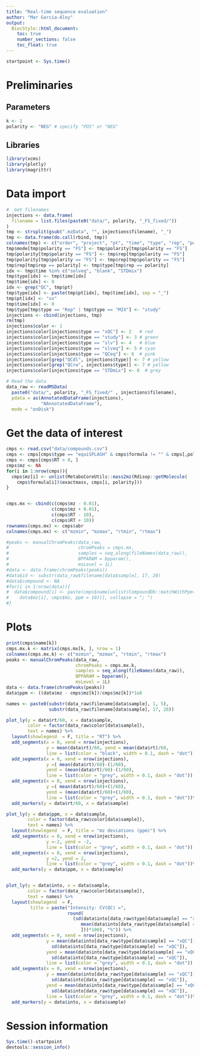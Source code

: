 ```yaml
---
title: "Real-time sequence evaluation"
author: "Mar Garcia-Aloy"
output: 
  BiocStyle::html_document:
    toc: true
    number_sections: false
    toc_float: true
---
```


```r
startpoint <- Sys.time()
```


# Preliminaries

## Parameters

```r
k <- 1
polarity <- "NEG" # specify "POS" or "NEG"
```


## Libraries

```r
library(xcms)
library(plotly)
library(magrittr)
```

# Data import

```r
#  Get filenames
injections <- data.frame(
  filename = list.files(paste0("data/", polarity, "_FS_fixed/"))
)
tmp <- strsplit(gsub(".mzData", "", injections$filename), "_")
tmp <- data.frame(do.call(rbind, tmp))
colnames(tmp) <- c("order", "project", "pt", "time", "type", "rep", "polarity", "mode")
tmp$mode[tmp$polarity == "FS"] <- tmp$polarity[tmp$polarity == "FS"] 
tmp$polarity[tmp$polarity == "FS"] <- tmp$rep[tmp$polarity == "FS"] 
tmp$polarity[tmp$polarity == "FS"] <- tmp$rep[tmp$polarity == "FS"] 
tmp$rep[tmp$rep == polarity] <- tmp$type[tmp$rep == polarity] 
idx <- tmp$time %in% c("solveq", "blank", "STDmix")
tmp$type[idx] <- tmp$time[idx]
tmp$time[idx] <- 0
idx <- grep("QC", tmp$pt)
tmp$type[idx] <- paste(tmp$pt[idx], tmp$time[idx], sep = "_")
tmp$pt[idx] <- "xx"
tmp$time[idx] <- 0
tmp$type[tmp$type == "Rep" | tmp$type == "MIX"] <- "study"
injections <- cbind(injections, tmp)
rm(tmp)
injections$color <- 1
injections$color[injections$type == "xQC"] <- 2   # red
injections$color[injections$type == "study"] <- 3 # green
injections$color[injections$type == "slv"] <- 4   # blue
injections$color[injections$type == "slveq"] <- 5 # cyan
injections$color[injections$type == "QCeq"] <- 6  # pink
injections$color[grep("QCdl", injections$type)] <- 7 # yellow
injections$color[grep("QCrw", injections$type)] <- 7 # yellow
injections$color[injections$type == "STDmix"] <- 8  # grey

# Read the data
data_raw <- readMSData(
  paste0("data/", polarity, "_FS_fixed/" , injections$filename),
  pdata = as(AnnotatedDataFrame(injections),
             "NAnnotatedDataFrame"), 
  mode = "onDisk")
```


# Get the data of interest

```r
cmps <- read.csv("data/compounds.csv")
cmps <- cmps[cmps$type == "equiSPLASH" & cmps$formula != "" & cmps[,polarity] != "",]
cmps <- cmps[cmps$RT > 0, ]
cmps$mz <- NA
for(i in 1:nrow(cmps)){
  cmps$mz[i] <- unlist(MetaboCoreUtils::mass2mz(Rdisop::getMolecule(
    cmps$formula[i])$exactmass, cmps[i, polarity]))
}


cmps.mx <- cbind(c(cmps$mz - 0.01), 
                 c(cmps$mz + 0.01), 
                 c(cmps$RT - 10), 
                 c(cmps$RT + 10))
rownames(cmps.mx) <- cmps$abr
colnames(cmps.mx) <- c("mzmin", "mzmax", "rtmin", "rtmax")

#peaks <- manualChromPeaks(data_raw,
#                          chromPeaks = cmps.mx,
#                          samples = seq_along(fileNames(data_raw)),
#                          BPPARAM = bpparam(),
#                          msLevel = 1L)
#data <- data.frame(chromPeaks(peaks))
#data$id <- substr(data_raw$filename[data$sample], 17, 28)
#data$compound <- NA
#for(i in 1:nrow(data)){
#  data$compound[i] <- paste(cmps$name[unlist(CompoundDb::matchWithPpm(
#    data$mz[i], cmps$mz, ppm = 10))], collapse = "; ")
#}
```

# Plots

```r
print(cmps$name[k])
cmps.mx.k <- matrix(cmps.mx[k, ], nrow = 1)
colnames(cmps.mx.k) <- c("mzmin", "mzmax", "rtmin", "rtmax")
peaks <- manualChromPeaks(data_raw,
                          chromPeaks = cmps.mx.k,
                          samples = seq_along(fileNames(data_raw)),
                          BPPARAM = bpparam(),
                          msLevel = 1L)
data <- data.frame(chromPeaks(peaks))
data$ppm <- ((data$mz - cmps$mz[k])/cmps$mz[k])*1e6

names <- paste0(substr(data_raw$filename[data$sample], 1, 5), 
                substr(data_raw$filename[data$sample], 17, 28))

plot_ly(y = data$rt/60, x = data$sample, 
        color = factor(data_raw$color[data$sample]), 
        text = names) %>% 
  layout(showlegend  = F, title = "RT") %>% 
  add_segments(x = 0, xend = nrow(injections), 
               y = mean(data$rt)/60, yend = mean(data$rt)/60, 
               line = list(color = "black", width = 0.1, dash = "dot")) %>% 
  add_segments(x = 0, xend = nrow(injections), 
               y =( mean(data$rt)/60)-(1/60), 
               yend = (mean(data$rt)/60)-(1/60), 
               line = list(color = "grey", width = 0.1, dash = "dot"))  %>% 
  add_segments(x = 0, xend = nrow(injections), 
               y =( mean(data$rt)/60)+(1/60), 
               yend = (mean(data$rt)/60)+(1/60), 
               line = list(color = "grey", width = 0.1, dash = "dot"))%>% 
  add_markers(y = data$rt/60, x = data$sample)

plot_ly(y = data$ppm, x = data$sample, 
        color = factor(data_raw$color[data$sample]), 
        text = names) %>% 
  layout(showlegend  = F, title = "mz deviations (ppm)") %>% 
  add_segments(x = 0, xend = nrow(injections), 
               y =-2, yend = -2, 
               line = list(color = "grey", width = 0.1, dash = "dot"))  %>% 
  add_segments(x = 0, xend = nrow(injections), 
               y =2, yend = 2, 
               line = list(color = "grey", width = 0.1, dash = "dot"))%>% 
  add_markers(y = data$ppm, x = data$sample)


plot_ly(y = data$into, x = data$sample, 
        color = factor(data_raw$color[data$sample]), 
        text = names) %>% 
  layout(showlegend  = F, 
         title = paste("Intensity: CV(QC) =", 
                       round(
                         (sd(data$into[data_raw$type[data$sample] == "xQC"]) / 
                            mean(data$into[data_raw$type[data$sample] == "xQC"
                            ]))*100), "%")) %>% 
  add_segments(x = 0, xend = nrow(injections), 
               y = mean(data$into[data_raw$type[data$sample] == "xQC"]) - 
                 sd(data$into[data_raw$type[data$sample] == "xQC"]), 
               yend = mean(data$into[data_raw$type[data$sample] == "xQC"]) - 
                 sd(data$into[data_raw$type[data$sample] == "xQC"]), 
               line = list(color = "grey", width = 0.1, dash = "dot"))  %>% 
  add_segments(x = 0, xend = nrow(injections), 
               y = mean(data$into[data_raw$type[data$sample] == "xQC"]) + 
                 sd(data$into[data_raw$type[data$sample] == "xQC"]), 
               yend = mean(data$into[data_raw$type[data$sample] == "xQC"]) + 
                 sd(data$into[data_raw$type[data$sample] == "xQC"]), 
               line = list(color = "grey", width = 0.1, dash = "dot"))%>% 
  add_markers(y = data$into, x = data$sample)
```



# Session information

```r
Sys.time()-startpoint
devtools::session_info()
```